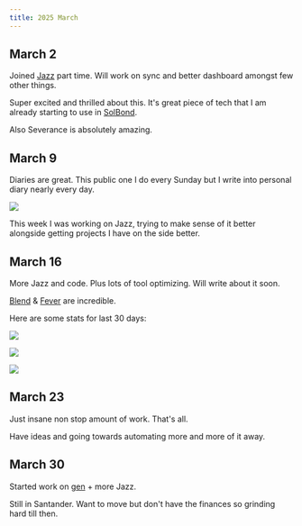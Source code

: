 ```yaml
---
title: 2025 March
---
```


## March 2

Joined [Jazz](https://jazz.tools) part time. Will work on sync and better dashboard amongst few other things.

Super excited and thrilled about this. It's great piece of tech that I am already starting to use in [SolBond](https://github.com/solbond/solbond).

Also Severance is absolutely amazing.

## March 9

Diaries are great. This public one I do every Sunday but I write into personal diary nearly every day.

![](https://raw.githubusercontent.com/nikitavoloboev/media/main/nikiv/25-march/reflect-graph.png)

This week I was working on Jazz, trying to make sense of it better alongside getting projects I have on the side better.

## March 16

More Jazz and code. Plus lots of tool optimizing. Will write about it soon.

[Blend](https://open.spotify.com/track/1VJtHbJ5aNXB6fDVWMMxW0) & [Fever](https://open.spotify.com/track/4MjCKbu0kV7R84RsNazfia) are incredible.

Here are some stats for last 30 days:

![](https://raw.githubusercontent.com/nikitavoloboev/media/main/nikiv/25-march/top-artists-30-days.png)

![](https://raw.githubusercontent.com/nikitavoloboev/media/main/nikiv/25-march/top-albums-30-days.png)

![](https://raw.githubusercontent.com/nikitavoloboev/media/main/nikiv/25-march/top-songs-30-days.png)

## March 23

Just insane non stop amount of work. That's all.

Have ideas and going towards automating more and more of it away.

## March 30

Started work on [gen](https://github.com/genxai/gen) + more Jazz.

Still in Santander. Want to move but don't have the finances so grinding hard till then.
